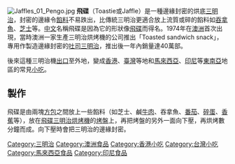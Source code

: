{{noteTA
|1=zh-hans:三明治;zh-hk:三文治;zh-tw:三明治;
|2=zh-hans:奶酪;zh-hk:芝士;zh-tw:乾酪;
|3=zh-cn:小吃; zh-hk:小食;zh-mo:小食; zh-tw:小吃;
}}
{{Refimprove|time=2013-06-13T12:10:40+00:00 }}
[[File:Jaffles_01_Pengo.jpg|thumb]]
'''飛碟'''（Toastie或Jaffle）是一種邊緣封密的烘底[[三明治|三明治]]，封密的邊緣令[[餡料|餡料]]不易跌出，比傳統三明治更適合放上流質或碎的餡料如[[吞拿魚|吞拿魚]]、[[乾酪|芝士]]等。[[漢語|中文]]名稱飛碟是因為它的形狀像[[不明飛行物|飛碟]]而得名。1974年在[[澳洲|澳洲]]首次出現，當時澳洲一家生產三明治烘烤機的公司{{link-en|Breville|Breville}}推出「Toasted sandwich snack」，專用作製造邊緣封密的[[吐司三明治|吐司三明治]]，推出後一年內銷量達40萬部。

後來這種三明治機[[出口|出口]]至外地，變成[[香港|香港]]、[[臺灣|臺灣]]等地和[[馬來西亞|馬來西亞]]、[[印尼|印尼]]等[[東南亞|東南亞]]地區的常見[[小吃|小吃]]。

== 製作 ==
飛碟是由兩塊[[方包|方包]]之間放上一些餡料（如芝士、鹹[[牛肉|牛肉]]、吞拿魚、[[番茄|番茄]]、[[雞蛋|碎蛋]]、[[香蕉|香蕉]]等），放在[[飛碟三明治烘烤機|飛碟三明治烘烤機]]的[[烤盤|烤盤]]上，再把烤盤的另外一面向下壓，再烘烤數分鐘而成。向下壓時會把三明治的邊緣封密。

{{Bread-stub}}

[[Category:三明治|Category:三明治]]
[[Category:澳洲食品|Category:澳洲食品]]
[[Category:香港小吃|Category:香港小吃]]
[[Category:台灣小吃|Category:台灣小吃]]
[[Category:馬來西亞食品|Category:馬來西亞食品]]
[[Category:印尼食品|Category:印尼食品]]